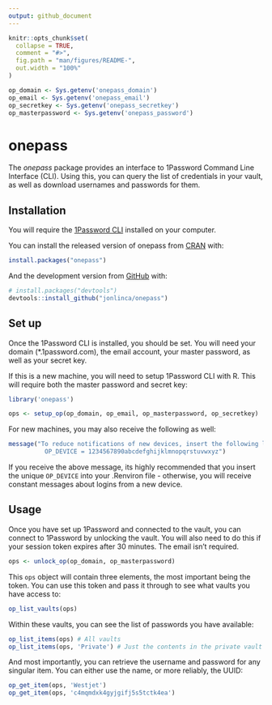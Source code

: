 ```yaml
---
output: github_document
---
```


<!-- README.md is generated from README.Rmd. Please edit that file -->

```r
knitr::opts_chunk$set(
  collapse = TRUE,
  comment = "#>",
  fig.path = "man/figures/README-",
  out.width = "100%"
)

op_domain <- Sys.getenv('onepass_domain')
op_email <- Sys.getenv('onepass_email')
op_secretkey <- Sys.getenv('onepass_secretkey')
op_masterpassword <- Sys.getenv('onepass_password')
```

# onepass

<!-- badges: start -->
<!-- badges: end -->

The *onepass* package provides an interface to 1Password Command Line Interface (CLI). Using this, you can query the list of credentials in your vault, as well as download usernames and passwords for them.

## Installation

You will require the [1Password CLI](https://1password.com/downloads/command-line/) installed on your computer. 

You can install the released version of onepass from [CRAN](https://CRAN.R-project.org) with:

```r
install.packages("onepass")
```

And the development version from [GitHub](https://github.com/) with:

```r
# install.packages("devtools")
devtools::install_github("jonlinca/onepass")
```

## Set up

Once the 1Password CLI is installed, you should be set. You will need your domain (*.1password.com), the email account, your master password, as well as your secret key. 

If this is a new machine, you will need to setup 1Password CLI with R. This will require both the master password and secret key:

```r
library('onepass')

ops <- setup_op(op_domain, op_email, op_masterpassword, op_secretkey) 
```

For new machines, you may also receive the following as well:

```r
message("To reduce notifications of new devices, insert the following line into the \nRenviron file (usethis::edit_r_environ() or edit .Renviron):
          OP_DEVICE = 1234567890abcdefghijklmnopqrstuvwxyz")
```

If you receive the above message, its highly recommended that you insert the unique `OP_DEVICE` into your .Renviron file - otherwise, you will receive constant messages about logins from a new device.

## Usage

Once you have set up 1Password and connected to the vault, you can connect to 1Password by unlocking the vault. You will also need to do this if your session token expires after 30 minutes. The email isn't required.

```r
ops <- unlock_op(op_domain, op_masterpassword)
```

This `ops` object will contain three elements, the most important being the token. You can use this token and pass it through to see what vaults you have access to:

```r
op_list_vaults(ops)
```

Within these vaults, you can see the list of passwords you have available:

```r
op_list_items(ops) # All vaults
op_list_items(ops, 'Private') # Just the contents in the private vault
```

And most importantly, you can retrieve the username and password for any singular item. You can either use the name, or more reliably, the UUID:

```r
op_get_item(ops, 'Westjet')
op_get_item(ops, 'c4mqmdxk4gyjgifj5s5tctk4ea')
```
